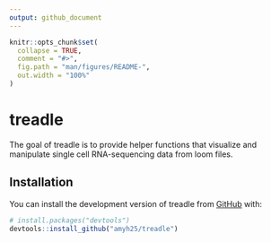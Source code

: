 ```yaml
---
output: github_document
---
```


<!-- README.md is generated from README.Rmd. Please edit that file -->

```r
knitr::opts_chunk$set(
  collapse = TRUE,
  comment = "#>",
  fig.path = "man/figures/README-",
  out.width = "100%"
)
```

# treadle

<!-- badges: start -->
<!-- badges: end -->

The goal of treadle is to provide helper functions that visualize and manipulate single cell RNA-sequencing data from loom files. 

## Installation

You can install the development version of treadle from [GitHub](https://github.com/) with:

``` r
# install.packages("devtools")
devtools::install_github("amyh25/treadle")
```

<!-- ## Example -->

<!-- This is a basic example which shows you how to solve a common problem: -->

<!-- ```{r example} -->
<!-- library(treadle) -->
<!-- ## basic example code -->
<!-- ``` -->

